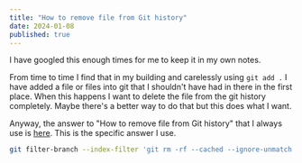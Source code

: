 ```yaml
---
title: "How to remove file from Git history"
date: 2024-01-08
published: true
---
```


I have googled this enough times for me to keep it in my own notes.

From time to time I find that in my building and carelessly using `git add .` I have added a file or files into git that I shouldn't have had in there in the first place. When this happens I want to delete the file from the git history completely. Maybe there's a better way to do that but this does what I want.

Anyway, the answer to "How to remove file from Git history" that I always use is [here](https://stackoverflow.com/questions/43762338/how-to-remove-file-from-git-history). This is the specific answer I use.

```bash
git filter-branch --index-filter 'git rm -rf --cached --ignore-unmatch path_to_file' HEAD

```
